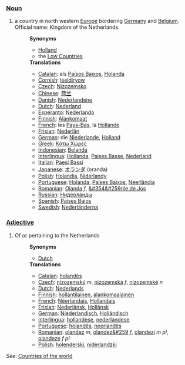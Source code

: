 ===[[Noun]]===
# a country in north western [[Europe]] bordering [[Germany]] and [[Belgium]]. Official name: Kingdom of the Netherlands.
#:'''Synonyms'''
#:*[[Holland]]
#:*the [[Low Countries]]
#:'''Translations'''
#:*[[Catalan]]: els [[Països Baixos]], [[Holanda]]
#:*[[Cornish]]: [[Iseldiryow]]
#:*[[Czech]]: [[Nizozemsko]]
#:*[[Chinese]]: [[荷兰]]
#:*[[Danish]]: [[Nederlandene]]
#:*[[Dutch]]: [[Nederland]]
#:*[[Esperanto]]: [[Nederlando]]
#:*[[Finnish]]: [[Alankomaat]]
#:*[[French]]: les [[Pays-Bas]], la [[Hollande]]
#:*[[Frisian]]: [[Nederlân]]
#:*[[German]]: die [[Niederlande]], [[Holland]]
#:*[[Greek]]: [[Κάτω Χώρες]]
#:*[[Indonesian]]: [[Belanda]]
#:*[[Interlingua]]: [[Hollanda]], [[Paises Basse]], [[Nederland]]
#:*[[Italian]]: [[Paesi Bassi]]
#:*[[Japanese]]: [[オランダ]] (oranda)
#:*[[Polish]]: [[Holandia]], [[Niderlandy]]
#:*[[Portuguese]]: [[Holanda]], [[Países Baixos]], [[Neerlândia]]
#:*[[Romanian]]: [[Olanda]] ''f'', [[&#354&#259rile de Jos]]
#:*[[Russian]]: [[Нидерланды]]
#:*[[Spanish]]: [[Países Bajos]]
#:*[[Swedish]]: [[Nederländerna]]

===[[Adjective]]===
# Of or pertaining to the Netherlands
#:'''Synonyms'''
#:*[[Dutch]]
#:'''Translations'''
#:*[[Catalan]]: [[holandès]]
#:*[[Czech]]: [[nizozemský]] ''m'', [[nizozemská]] ''f'', [[nizozemské]] ''n''
#:*[[Dutch]]: [[Nederlands]]
#:*[[Finnish]]: [[hollantilainen]], [[alankomaalainen]]
#:*[[French]]: [[Néerlandais]], [[Hollandais]]
#:*[[Frisian]]: [[Nederlânsk]], [[Hollânsk]]
#:*[[German]]: [[Niederlandisch]], [[Holländisch]]
#:*[[Interlingua]]: [[hollandese]], [[nederlandese]]
#:*[[Portuguese]]: [[holandês]], [[neerlandês]]
#:*[[Romanian]]: [[olandez]] ''m'', [[olandez&#259]] ''f'', [[olandezi]] ''m pl'', [[olandeze]] ''f pl''
#:*[[Polish]]: [[holenderski]], [[niderlandzki]]

''See'': [[Countries of the world]]